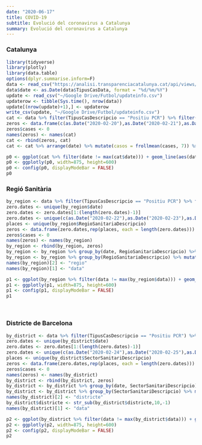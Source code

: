 ```yaml
---
date: "2020-06-17"
title: COVID-19
subtitle: Evolució del coronavirus a Catalunya
summary: Evolució del coronavirus a Catalunya
---
```

### Catalunya
```r
library(tidyverse)
library(plotly)
library(data.table)
options(dplyr.summarise.inform=F)
data <- read_csv("https://analisi.transparenciacatalunya.cat/api/views/xuwf-dxjd/rows.csv", col_types = cols())
data$date <- as.Date(data$TipusCasData, format = "%d/%m/%Y")
update <- read_csv("~/Google Drive/Futbol/updateinfo.csv")
updaterow <- tibble(Sys.time(), nrow(data))
update[(nrow(update)+1),] <- updaterow
write_csv(update, "~/Google Drive/Futbol/updateinfo.csv")
cat <- data %>% filter(TipusCasDescripcio == "Positiu PCR") %>% filter(!RegioSanitariaDescripcio == "No classificat") %>% group_by(date) %>% summarise(cases = sum(NumCasos)) 
zeros <- data.frame(c(as.Date("2020-02-20"),as.Date("2020-02-21"),as.Date("2020-02-22"),as.Date("2020-02-23"),as.Date("2020-02-24"),as.Date("2020-02-25"),as.Date("2020-02-26"),as.Date("2020-02-27"),as.Date("2020-03-01"),as.Date("2020-03-03")))
zeros$cases <- 0
names(zeros) <- names(cat)
cat <- rbind(zeros, cat)
cat <- cat %>% arrange(date) %>% mutate(casos = frollmean(cases, 7)) %>% arrange(desc(date))

p0 <- ggplot(cat %>% filter(date != max(cat$date))) + geom_line(aes(date, casos), color = "red") + theme_minimal() + geom_vline(aes(xintercept=as.numeric(as.Date("2020-05-04"))), linetype='dashed', color='lightgrey') + geom_vline(aes(xintercept=as.numeric(as.Date("2020-06-19"))), linetype='dashed', color='lightgrey') + labs(x = "", y = "Mitjana de casos a 7 dies")
p0 <- ggplotly(p0, width=875, height=600)
p0 <- config(p0, displayModeBar = FALSE)
p0
```

### Regió Sanitària
```r
by_region <- data %>% filter(TipusCasDescripcio == "Positiu PCR") %>% filter(!RegioSanitariaDescripcio == "No classificat") %>% group_by(date, RegioSanitariaDescripcio) %>% summarise(cases = sum(NumCasos)) 
zero.dates <- unique(by_region$date)
zero.dates <- zero.dates[1:(length(zero.dates)-1)]
zero.dates <- unique(c(as.Date("2020-02-22"),as.Date("2020-02-23"),as.Date("2020-02-24"),as.Date("2020-02-25"),as.Date("2020-02-26"),as.Date("2020-02-27"),as.Date("2020-02-28"),as.Date("2020-03-01"),as.Date("2020-03-02"),as.Date("2020-03-03"),as.Date("2020-03-04"), zero.dates))
places <- unique(by_region$RegioSanitariaDescripcio)
zeros <- data.frame(zero.dates,rep(places, each = length(zero.dates)))
zeros$cases <- 0
names(zeros) <- names(by_region)
by_region <- rbind(by_region, zeros)
by_region <- by_region %>% group_by(date, RegioSanitariaDescripcio) %>% summarise(cases = sum(cases)) %>% arrange(date)
by_region <- by_region %>% group_by(RegioSanitariaDescripcio) %>% mutate(casos = frollmean(cases, 7)) %>% arrange(desc(date))
names(by_region)[2] <- "regio"
names(by_region)[1] <- "data"

p1 <- ggplot(by_region %>% filter(data != max(by_region$data))) + geom_line(aes(data, casos, color = regio)) + theme_minimal() + geom_vline(aes(xintercept=as.numeric(as.Date("2020-05-04"))), linetype='dashed', color='lightgrey') + geom_vline(aes(xintercept=as.numeric(as.Date("2020-06-19"))), linetype='dashed', color='lightgrey') + labs(x = "", y = "Mitjana de casos a 7 dies", color = "")
p1 <- ggplotly(p1, width=875, height=600)
p1 <- config(p1, displayModeBar = FALSE)
p1
```
<br>

### Districte de Barcelona
```r
by_district <- data %>% filter(TipusCasDescripcio == "Positiu PCR") %>% filter(str_detect(SectorSanitariDescripcio, 'Barcelona')) %>% group_by(date, SectorSanitariDescripcio) %>% summarise(cases = sum(NumCasos)) 
zero.dates <- unique(by_district$date)
zero.dates <- zero.dates[1:(length(zero.dates)-1)]
zero.dates <- unique(c(as.Date("2020-02-24"),as.Date("2020-02-25"),as.Date("2020-02-26"),as.Date("2020-02-27"),as.Date("2020-02-28"),as.Date("2020-03-01"),as.Date("2020-03-02"),as.Date("2020-03-03"),as.Date("2020-03-04"),as.Date("2020-03-06"),as.Date("2020-03-08"), zero.dates))
places <- unique(by_district$SectorSanitariDescripcio)
zeros <- data.frame(zero.dates,rep(places, each = length(zero.dates)))
zeros$cases <- 0
names(zeros) <- names(by_district)
by_district <- rbind(by_district, zeros)
by_district <- by_district %>% group_by(date, SectorSanitariDescripcio) %>% summarise(cases = sum(cases)) %>% arrange(date)
by_district <- by_district %>% group_by(SectorSanitariDescripcio) %>% mutate(casos = frollmean(cases, 7)) %>% arrange(desc(date))
names(by_district)[2] <- "districte"
by_district$districte <- str_sub(by_district$districte,10,-1)
names(by_district)[1] <- "data"

p2 <- ggplot(by_district %>% filter(data != max(by_district$data))) + geom_line(aes(data, casos, color = districte)) + theme_minimal() + geom_vline(aes(xintercept=as.numeric(as.Date("2020-05-04"))), linetype='dashed', color='lightgrey') + geom_vline(aes(xintercept=as.numeric(as.Date("2020-06-19"))), linetype='dashed', color='lightgrey') + labs(x = "", y = "Mitjana de casos a 7 dies", color = "")
p2 <- ggplotly(p2, width=875, height=600)
p2 <- config(p2, displayModeBar = FALSE)
p2
```